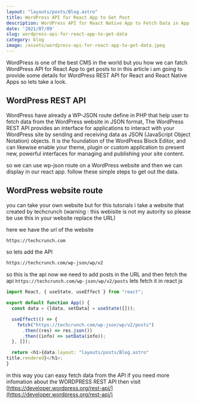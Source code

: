 ```yaml
---
layout: "layouts/posts/Blog.astro"
title: WordPress API for React App to Get Post
description: WordPress API for React Native App to Fetch Data in App
date: '2021/07/09'
slug: wordpress-api-for-react-app-to-get-data
category: blog
image: /assets/wordpress-api-for-react-app-to-get-data.jpeg
---
```



WordPress is one of the best CMS in the world but you how we can fatch WordPress API for React App to get posts to in this article i am going to provide some details for WordPress REST API for React and React Native Apps so lets take a look.

## WordPress REST API

WordPress have already a WP-JSON route define in PHP that help user to fetch data from the WordPress website in JSON format, The WordPress REST API provides an interface for applications to interact with your WordPress site by sending and receiving data as JSON (JavaScript Object Notation) objects. It is the foundation of the WordPress Block Editor, and can likewise enable your theme, plugin or custom application to present new, powerful interfaces for managing and publishing your site content.

so we can use wp-json route on a WordPress website and then we can display in our react app. follow these simple steps to get out the data.

## WordPress website route

you can take your own website but for this tutorials i take a website that created by techcrunch (warning : this webisite is not my autority so please be use this in your website replace the URL)

here we have the url of the website

```html
https://techcrunch.com
```

so lets add the API

```html
https://techcrunch.com/wp-json/wp/v2
```

so this is the api now we need to add posts in the URL and then fetch the api
`https://techcrunch.com/wp-json/wp/v2/posts` lets fetch it
in react js

```javascript
import React, { useState, useEffect } from "react";

export default function App() {
  const data = ([data, setData] = useState([]));

  useEffect(() => {
    fetch("https://techcrunch.com/wp-json/wp/v2/posts")
      .then((res) => res.json())
      .then((info) => setData(info));
  }, []);

  return <h1>{data.layout: "layouts/posts/Blog.astro"
title.rendered}</h1>;
}
```

in this way you can easy fetch data from the API if you need more infomation about the WORDPRESS REST API then visit [https://developer.wordpress.org/rest-api/](https://developer.wordpress.org/rest-api/)
<InArticleAd/>
